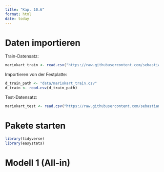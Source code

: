 ```yaml
---
title: "Kap. 10.6"
format: html
date: today
---
```



# Daten importieren

Train-Datensatz:

```r
mariokart_train <- read.csv("https://raw.githubusercontent.com/sebastiansauer/statistik1/main/daten/mariokart_train.csv")
```

Importieren von der Festplatte:

```r
d_train_path <- "data/mariokart_train.csv"
d_train <- read.csv(d_train_path)
```



Test-Datensatz:

```r
mariokart_test <- read.csv("https://raw.githubusercontent.com/sebastiansauer/statistik1/main/daten/mariokart_test.csv")
```

# Pakete starten

```r
library(tidyverse)
library(easystats)
```


# Modell 1 (All-in)